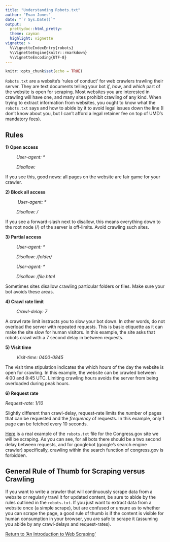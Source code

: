 ```yaml
---
title: "Understanding Robots.txt"
author: "Evan Jones"
date: "`r Sys.Date()`"
output:
  prettydoc::html_pretty:
  theme: cayman
  highlight: vignette
vignette: >
  %\VignetteIndexEntry{robots}
  %\VignetteEngine{knitr::rmarkdown}
  %\VignetteEncoding{UTF-8}
---
```


```r
knitr::opts_chunk$set(echo = TRUE)
```

`Robots.txt` are a website's 'rules of conduct' for web crawlers trawling their server. They are text documents telling your bot *if*, *how*, and *which* part of the website is open for scraping. Most websites you are interested in crawling will have one, and many sites prohibit crawling of any kind. When trying to extract information from websites, you ought to know what the `robots.txt` says and how to abide by it to avoid legal issues down the line (I don't know about you, but I can't afford a legal retainer fee on top of UMD's mandatory fees).


## Rules


**1) Open access**

&ensp;&ensp;&ensp;&ensp;&ensp;*User-agent: \**

&ensp;&ensp;&ensp;&ensp;&ensp;*Disallow:*

If you see this, good news: all pages on the website are fair game for your crawler.

**2) Block all access**

&ensp;&ensp;&ensp;&ensp;&ensp; *User-agent: \**

&ensp;&ensp;&ensp;&ensp;&ensp;*Disallow: /*

If you see a forward-slash next to disallow, this means everything down to the root node (/) of the server is off-limits. Avoid crawling such sites.

**3) Partial access**

&ensp;&ensp;&ensp;&ensp;&ensp;*User-agent: \**

&ensp;&ensp;&ensp;&ensp;&ensp;*Disallow: /folder/*

&ensp;&ensp;&ensp;&ensp;&ensp;*User-agent: \**

&ensp;&ensp;&ensp;&ensp;&ensp;*Disallow: /file.html*

Sometimes sites disallow crawling particular folders or files. Make sure your bot avoids these areas.

**4) Crawl rate limit**

&ensp;&ensp;&ensp;&ensp;&ensp;*Crawl-delay: 7*

A crawl rate limit instructs you to slow your bot down. In other words, do not overload the server with repeated requests. This is basic etiquette as it can make the site slow for human visitors. In this example, the site asks that robots crawl with a 7 second delay in between requests.

**5) Visit time**

&ensp;&ensp;&ensp;&ensp;&ensp;*Visit-time: 0400-0845*

The visit time stipulation indicates the which hours of the day the website is open for crawling. In this example, the website can be crawled between 4:00 and 8:45 UTC. Limiting crawling hours avoids the server from being overloaded during peak hours.

**6) Request rate**

*Request-rate: 1/10*

Slightly different than crawl-delay, request-rate limits the *number* of pages that can be requested and the *frequency* of requests. In this example, only 1 page can be fetched every 10 seconds.

[Here](https://www.congress.gov/robots.txt) is a real example of the `robots.txt` file for the Congress.gov site we will be scraping. As you can see, for all bots there should be a two second delay between requests, and for googlebot (google's search engine crawler) specifically, crawling within the search function of congress.gov is forbidden.


## General Rule of Thumb for Scraping versus Crawling


If you want to write a crawler that will continuously scrape data from a website or regularly trawl it for updated content, be sure to abide by the rules outlined in the `robots.txt`. If you just want to extract data from a website once (a simple scrape), but are confused or unsure as to whether you can scrape the page, a good rule of thumb is if the content is visible for human consumption in your browser, you are safe to scrape it (assuming you abide by any crawl-delays and request-rates).

[Return to 'An Introduction to Web Scraping'](main_lab.html)